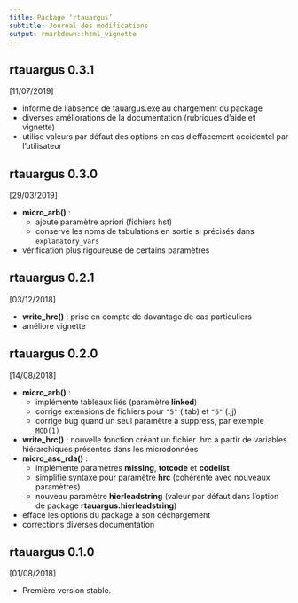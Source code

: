 ```yaml
---
title: Package ‘rtauargus’
subtitle: Journal des modifications
output: rmarkdown::html_vignette
---
```


## rtauargus 0.3.1

[11/07/2019]

* informe de l'absence de tauargus.exe au chargement du package
* diverses améliorations de la documentation (rubriques d'aide et vignette)
* utilise valeurs par défaut des options en cas d'effacement accidentel par
  l'utilisateur

## rtauargus 0.3.0

[29/03/2019]

* **micro_arb()** :
    - ajoute paramètre apriori (fichiers hst)
    - conserve les noms de tabulations en sortie si précisés dans
      `explanatory_vars`
* vérification plus rigoureuse de certains paramètres

## rtauargus 0.2.1

[03/12/2018]

* **write_hrc()** : prise en compte de davantage de cas particuliers
* améliore vignette

## rtauargus 0.2.0

[14/08/2018]

* **micro_arb()** :
    - implémente tableaux liés (paramètre **linked**)
    - corrige extensions de fichiers pour `"5"` (.tab) et `"6"` (.jj)
    - corrige bug quand un seul paramètre à suppress, par exemple `MOD(1)`
* **write_hrc()** : nouvelle fonction  créant un fichier .hrc à partir de 
  variables hiérarchiques présentes dans les microdonnées 
* **micro_asc_rda()** :
    - implémente paramètres **missing**, **totcode** et **codelist**
    - simplifie syntaxe pour paramètre **hrc** (cohérente avec nouveaux
      paramètres)
    - nouveau paramètre **hierleadstring** (valeur par défaut dans l'option de
      package **rtauargus.hierleadstring**)
* efface les options du package à son déchargement
* corrections diverses documentation

## rtauargus 0.1.0

[01/08/2018]

* Première version stable.
